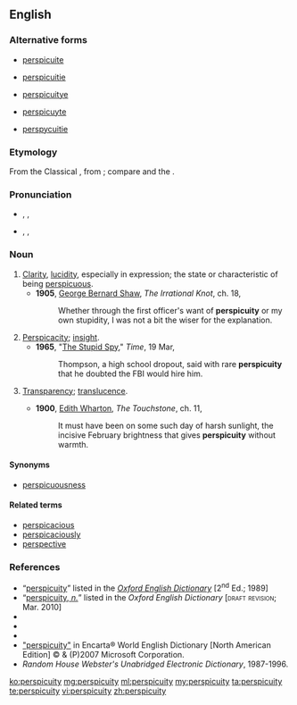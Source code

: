 ==English==

===Alternative forms===
{{rel-top5|Obsolete variants}}
* [[perspicuite]] {{defdate|15<sup>th</sup> C.}}
{{rel-mid5}}
* [[perspicuitie]] {{defdate|15<sup>th</sup>–16<sup>th</sup> CC.}}
{{rel-mid5}}
* [[perspicuitye]] {{defdate|16<sup>th</sup> C.}}
{{rel-mid5}}
* [[perspicuyte]] {{defdate|pre-1500}}
{{rel-mid5}}
* [[perspycuitie]] {{defdate|pre-1500}}
{{rel-bottom}}

===Etymology===
From the Classical {{etyl|la|en}} {{term|perspicuitas|perspicuitās|transparency”, “lucidity”, “[[self-evidency]]”, {{sense|in post-Classical Latin}} “penetration”, “insight|lang=la}}, from {{term|perspicuus||clear”, “evident|lang=la}}; compare {{term|perspicacity|lang=en}} and the {{etyl|fr|-}} {{term|perspicuité|lang=fr}}.

===Pronunciation===
* {{a|RP}} {{enPR|pər'spĭkyo͞oʹĭti}}, {{IPA|/ˌpəːspɪˈkjuːɪti/}}, {{X-SAMPA|/%p@:spI"kju:Iti/}}
* {{a|US}} {{enPR|pər'spəkyo͞oʹədi}}, {{IPA|/ˌpɚspəˈkjuədi/}}, {{X-SAMPA|/%p@`sp@"kju@di/}}

===Noun===
{{en-noun|perspicuities|-}}

# [[clarity|Clarity]], [[lucidity]], especially in expression; the state or characteristic of being [[perspicuous]].
#* '''1905''', [[w:George_Bernard_Shaw|George Bernard Shaw]], ''The Irrational Knot'', ch. 18,
#*: Whether through the first officer's want of '''perspicuity''' or my own stupidity, I was not a bit the wiser for the explanation.
# [[perspicacity|Perspicacity]]; [[insight]].
#* '''1965''', "[http://www.time.com/time/magazine/article/0,9171,833549,00.html The Stupid Spy]," ''Time'', 19 Mar,
#*: Thompson, a high school dropout, said with rare '''perspicuity''' that he doubted the FBI would hire him.
# {{context|rare}} [[transparency|Transparency]]; [[translucence]].
#* '''1900''', [[w:Edith_Wharton|Edith Wharton]], ''The Touchstone'', ch. 11,
#*: It must have been on some such day of harsh sunlight, the incisive February brightness that gives '''perspicuity''' without warmth.

====Synonyms====
* [[perspicuousness]]

====Related terms====
* [[perspicacious]]
* [[perspicaciously]]
* [[perspective]]

===References===
* “<span class="plainlinks">[http://ed2.oed.com/cgi/display/00176292 perspicuity]</span>” listed in the ''[[w:Oxford English Dictionary|Oxford English Dictionary]]'' [2<sup>nd</sup> Ed.; 1989]
* “<span class="plainlinks">[http://dictionary.oed.com/cgi/entry/50176288 perspicuity, ''n.'']</span>” listed in the ''Oxford English Dictionary'' [<span style="font-variant:small-caps">draft revision</span>; Mar. 2010]
* {{R:Webster 1828}}
* {{R:Webster 1913|perspicuity}}
* {{R:Dictionary.com|perspicuity}}
* [http://encarta.msn.com/dictionary_/perspicuity.html "perspicuity"] in Encarta® World English Dictionary [North American Edition] © & (P)2007 Microsoft Corporation.
* ''Random House Webster's Unabridged Electronic Dictionary'', 1987-1996.

[[ko:perspicuity]]
[[mg:perspicuity]]
[[ml:perspicuity]]
[[my:perspicuity]]
[[ta:perspicuity]]
[[te:perspicuity]]
[[vi:perspicuity]]
[[zh:perspicuity]]